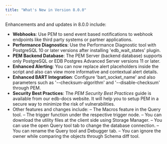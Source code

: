 ```yaml
---
title: "What's New in Version 8.0.0"
---
```


Enhancements and and updates in 8.0.0 include:
-  **Webhooks**: Use PEM to send event based notifications to webhook endpoints like third party systems or partner applications.
-  **Performance Diagnostics**: Use the Performance Diagnostic tool with PostgreSQL 10 or later versions after installing 'edb_wait_states' plugin.
-  **PEM Backend Database**: The PEM Server (backend database) supports only PostgreSQL or EDB Postgres Advanced Server versions 11 or later.
-  **Enhanced Alerting**: You can now replace alert placeholders inside the script and also can view more informative and contextual alert details.
-  **Enhanced BART Integration**: Configure 'bart_socket_name' and also parameters such as '--checksum-algorithm' and '--disable-checksum' through PEM.
-  **Security Best Practices**: The *PEM Security Best Practices* guide is available from our edb-docs website. It will help you to setup PEM in a secure way to minimize the risk of vulnerabilities.
-  Other features and changes include:
   – The Macros feature in the Query tool.
   – The trigger function under the respective trigger node.
   – You can download the utility files at the client side using Storage Manager. 
   – You can use the open Query tool tab to change the database connection.
   – You can rename the Query tool and Debugger tab.
   – You can ignore the owner while comparing the objects through Schema diff tool.